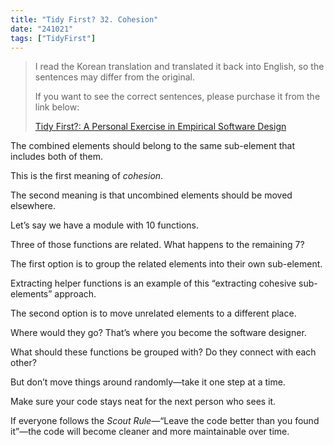 ```yaml
---
title: "Tidy First? 32. Cohesion"
date: "241021"
tags: ["TidyFirst"]
---
```


> I read the Korean translation and translated it back into English, so the sentences may differ from the original.
>
> If you want to see the correct sentences, please purchase it from the link below:
>
> [Tidy First?: A Personal Exercise in Empirical Software Design](https://www.amazon.com/Tidy-First-Personal-Exercise-Empirical/dp/1098151240)

The combined elements should belong to the same sub-element that includes both of them.

This is the first meaning of _cohesion_.

The second meaning is that uncombined elements should be moved elsewhere.

Let’s say we have a module with 10 functions.

Three of those functions are related. What happens to the remaining 7?

The first option is to group the related elements into their own sub-element.

Extracting helper functions is an example of this “extracting cohesive sub-elements” approach.

The second option is to move unrelated elements to a different place.

Where would they go? That’s where you become the software designer.

What should these functions be grouped with? Do they connect with each other?

But don’t move things around randomly—take it one step at a time.

Make sure your code stays neat for the next person who sees it.

If everyone follows the _Scout Rule_—“Leave the code better than you found it”—the code will become cleaner and more maintainable over time.

